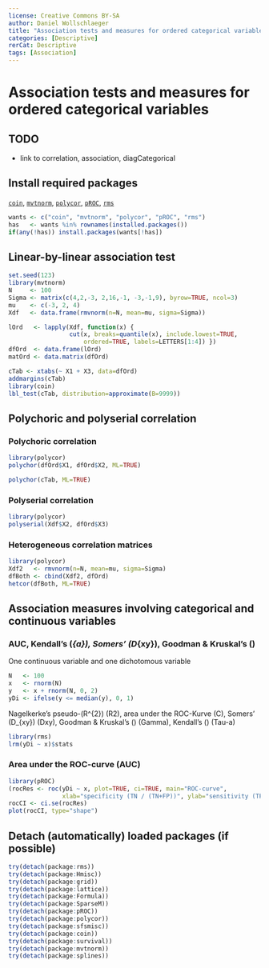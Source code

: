 ---
license: Creative Commons BY-SA
author: Daniel Wollschlaeger
title: "Association tests and measures for ordered categorical variables"
categories: [Descriptive]
rerCat: Descriptive
tags: [Association]
---

Association tests and measures for ordered categorical variables
=========================

TODO
-------------------------

 - link to correlation, association, diagCategorical

Install required packages
-------------------------

[`coin`](http://cran.r-project.org/package=coin), [`mvtnorm`](http://cran.r-project.org/package=mvtnorm), [`polycor`](http://cran.r-project.org/package=polycor), [`pROC`](http://cran.r-project.org/package=pROC), [`rms`](http://cran.r-project.org/package=rms)

```{r}
wants <- c("coin", "mvtnorm", "polycor", "pROC", "rms")
has   <- wants %in% rownames(installed.packages())
if(any(!has)) install.packages(wants[!has])
```

Linear-by-linear association test
-------------------------

```{r}
set.seed(123)
library(mvtnorm)
N     <- 100
Sigma <- matrix(c(4,2,-3, 2,16,-1, -3,-1,9), byrow=TRUE, ncol=3)
mu    <- c(-3, 2, 4)
Xdf   <- data.frame(rmvnorm(n=N, mean=mu, sigma=Sigma))
```

```{r}
lOrd   <- lapply(Xdf, function(x) {
                 cut(x, breaks=quantile(x), include.lowest=TRUE,
                     ordered=TRUE, labels=LETTERS[1:4]) })
dfOrd  <- data.frame(lOrd)
matOrd <- data.matrix(dfOrd)
```

```{r}
cTab <- xtabs(~ X1 + X3, data=dfOrd)
addmargins(cTab)
library(coin)
lbl_test(cTab, distribution=approximate(B=9999))
```

Polychoric and polyserial correlation
-------------------------

### Polychoric correlation

```{r}
library(polycor)
polychor(dfOrd$X1, dfOrd$X2, ML=TRUE)
```

```{r}
polychor(cTab, ML=TRUE)
```

### Polyserial correlation

```{r}
library(polycor)
polyserial(Xdf$X2, dfOrd$X3)
```

### Heterogeneous correlation matrices

```{r}
library(polycor)
Xdf2   <- rmvnorm(n=N, mean=mu, sigma=Sigma)
dfBoth <- cbind(Xdf2, dfOrd)
hetcor(dfBoth, ML=TRUE)
```

Association measures involving categorical and continuous variables
-------------------------

### AUC, Kendall's \(\tau_{a}\), Somers' \(D_{xy}\), Goodman & Kruskal's \(\gamma\)

One continuous variable and one dichotomous variable

```{r}
N   <- 100
x   <- rnorm(N)
y   <- x + rnorm(N, 0, 2)
yDi <- ifelse(y <= median(y), 0, 1)
```

Nagelkerke's pseudo-\(R^{2}\) (R2), area under the ROC-Kurve (C), Somers' \(D_{xy}\) (Dxy), Goodman & Kruskal's \(\gamma\) (Gamma), Kendall's \(\tau\) (Tau-a)

```{r}
library(rms)
lrm(yDi ~ x)$stats
```

### Area under the ROC-curve (AUC)

```{r associationOrder01}
library(pROC)
(rocRes <- roc(yDi ~ x, plot=TRUE, ci=TRUE, main="ROC-curve",
               xlab="specificity (TN / (TN+FP))", ylab="sensitivity (TP / (TP+FN))"))
rocCI <- ci.se(rocRes)
plot(rocCI, type="shape")
```

Detach (automatically) loaded packages (if possible)
-------------------------

```{r}
try(detach(package:rms))
try(detach(package:Hmisc))
try(detach(package:grid))
try(detach(package:lattice))
try(detach(package:Formula))
try(detach(package:SparseM))
try(detach(package:pROC))
try(detach(package:polycor))
try(detach(package:sfsmisc))
try(detach(package:coin))
try(detach(package:survival))
try(detach(package:mvtnorm))
try(detach(package:splines))
```
